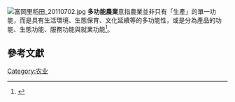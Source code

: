 {{expert-subject|time=2011-10-06T08:28:55+00:00}}

[[File:富岡里稻田_20110702.jpg|thumb]]
'''多功能農業'''意指農業並非只有「生產」的單一功能，而是具有生活環境、生態保育、文化延續等的多功能性，或是分為產品的功能、生態功能、服務功能與就業功能<ref>{{Cite web |url=http://theory.people.com.cn/BIG5/41038/4747108.html |title=方志權、吳方衛，2006 |accessdate=2011-10-05 |archive-date=2009-06-09 |archive-url=https://web.archive.org/web/20090609082034/http://theory.people.com.cn/BIG5/41038/4747108.html |dead-url=yes }}</ref>。

==參考文獻==
{{reflist}}

{{农业小作品}}
[[Category:农业|Category:农业]]